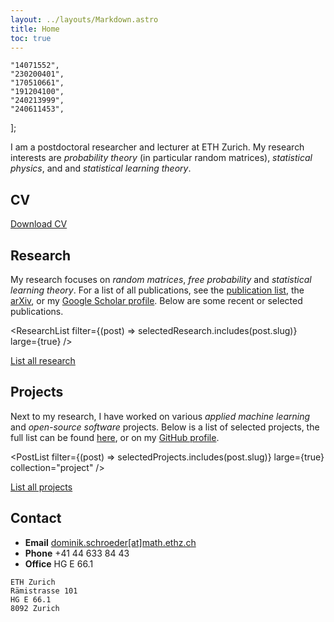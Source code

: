 ```yaml
---
layout: ../layouts/Markdown.astro
title: Home
toc: true
---
```


	"14071552",
	"230200401",
	"170510661",
	"191204100",
	"240213999",
	"240611453",
];


I am a postdoctoral researcher and lecturer at ETH Zurich. My research interests are _probability theory_ (in particular random matrices), _statistical physics_, and and _statistical learning theory_.

<SocialList />

## CV

<CV />

[Download CV](/cv.pdf)

## Research

My research focuses on _random matrices_, _free probability_ and _statistical learning theory_. For a list of all publications, see the [publication list](/research), the [arXiv](https://arxiv.org/a/schroder_d_1), or my [Google Scholar profile](https://scholar.google.com/citations?user=u3ilHrcAAAAJ). Below are some recent or selected publications.

<ResearchList filter={(post) => selectedResearch.includes(post.slug)} large={true} />

[List all research](/research)

## Projects

Next to my research, I have worked on various _applied machine learning_ and _open-source software_ projects. Below is a list of selected projects, the full list can be found [here](/project), or on my [GitHub profile](https://github.com/wirhabenzeit).

<PostList
	filter={(post) => selectedProjects.includes(post.slug)}
	large={true}
	collection="project"
/>

[List all projects](/project)

## Contact

- **Email** [dominik.schroeder[at]math.ethz.ch](mailto:dominik.schroeder@math.ethz.ch)
- **Phone** +41 44 633 84 43
- **Office** HG E 66.1

```
ETH Zurich
Rämistrasse 101
HG E 66.1
8092 Zurich
```

